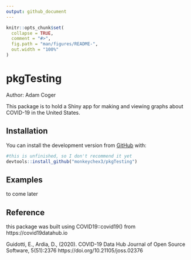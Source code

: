 ```yaml
---
output: github_document
---
```


<!-- README.md is generated from README.Rmd. Please edit that file -->

```r
knitr::opts_chunk$set(
  collapse = TRUE,
  comment = "#>",
  fig.path = "man/figures/README-",
  out.width = "100%"
)
```

# pkgTesting

<!-- badges: start -->
<!-- badges: end -->

Author: Adam Coger

This package is to hold a Shiny app for making and viewing graphs about COVID-19 in the United States.

## Installation

You can install the development version from [GitHub](https://github.com/) with:

``` r
#this is unfinished, so I don't recommend it yet
devtools::install_github("monkeychex3/pkgTesting")
```
## Examples
to come later

## Reference

this package was built using COVID19::covid19() from https://covid19datahub.io

Guidotti, E., Ardia, D., (2020).
COVID-19 Data Hub
Journal of Open Source Software, 5(51):2376
https://doi.org/10.21105/joss.02376

<!--

This is a basic example which shows you how to solve a common problem:

{r example}
library(pkgTesting)
## basic example code


What is special about using `README.Rmd` instead of just `README.md`? You can include R chunks like so:



You'll still need to render `README.Rmd` regularly, to keep `README.md` up-to-date.

You can also embed plots, for example:



In that case, don't forget to commit and push the resulting figure files, so they display on GitHub!

-->
